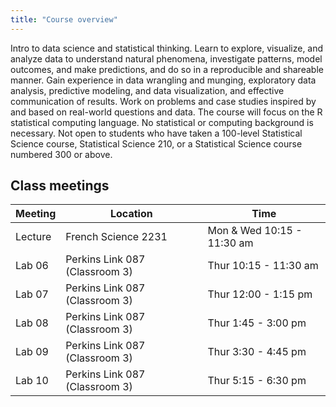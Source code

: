 ```yaml
---
title: "Course overview"
---
```


Intro to data science and statistical thinking.
Learn to explore, visualize, and analyze data to understand natural phenomena, investigate patterns, model outcomes, and make predictions, and do so in a reproducible and shareable manner.
Gain experience in data wrangling and munging, exploratory data analysis, predictive modeling, and data visualization, and effective communication of results.
Work on problems and case studies inspired by and based on real-world questions and data.
The course will focus on the R statistical computing language.
No statistical or computing background is necessary.
Not open to students who have taken a 100-level Statistical Science course, Statistical Science 210, or a Statistical Science course numbered 300 or above.

## Class meetings

| Meeting | Location                       | Time                       |
|---------|--------------------------------|----------------------------|
| Lecture | French Science 2231            | Mon & Wed 10:15 - 11:30 am |
| Lab 06  | Perkins Link 087 (Classroom 3) | Thur 10:15 - 11:30 am      |
| Lab 07  | Perkins Link 087 (Classroom 3) | Thur 12:00 - 1:15 pm       |
| Lab 08  | Perkins Link 087 (Classroom 3) | Thur 1:45 - 3:00 pm        |
| Lab 09  | Perkins Link 087 (Classroom 3) | Thur 3:30 - 4:45 pm        |
| Lab 10  | Perkins Link 087 (Classroom 3) | Thur 5:15 - 6:30 pm        |
